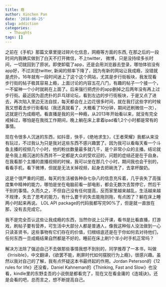 ```yaml
---
title: 瘾
author: Xinchen Pan
date: '2018-06-25'
slug: addiction
categories:
  - Thoughts
tags: []
---
```


之前在《手机》那篇文章里提过碎片化信息，网瘾等方面的东西, 在那之后的一段时间内我确实做到了白天不打开微信，不上twitter， 微博，只是没持续多长时间，一切就回到了原状。即使卸载了app，还是会用浏览器去登录，哪怕体验没有app好，不过浏览twitter, 新闻的频率下降了，因为有新的网站让我成瘾，没错就是虎扑。16年就有一段时间迷上了这个这个网站，尤其是步行街板块，我发现看步行街的帖子极其容易上瘾，上面讨论的内容五花八门，有趣的帖子一个接一个，一不留神一个小时就耗在上面了。后来强行把虎扑的app删掉之后两年没有再上过步行街。最近因为逛虎扑的乒乓球论坛，看到左边的步行街板块，于是又点了进去，再次陷入里边无法自拔，每天都会在上边花很多时间，就在我打这些字的时候我又想着去步行街看帖（我还真就看了，大概看了10分钟，期间还刷微信一次），这就是行为成瘾吧。看直播是我的另一种瘾，从2013年开始看以来，就没有完全戒掉过，哪怕是在我找工作期间，晚上躺在床上拿着ipad看1,2个小时都是常有的事情。

现在令很多人沉迷的东西，如抖音，快手，《绝地求生》，《王者荣耀》我都从来没有玩过，不过我认为只是我对这些东西不感兴趣罢了。因为我可以看每天看一个斗鱼主播的视频几个小时，他的粉丝数量最多就几千，是个非常小众的主播。结论就是令我上瘾沉迷的东西并不一定都是大众的受欢迎的，问题的症结还是在于自身。在我看那个主播的直播视频的时候，我可以坐在那几个小时，期间我也会干别的，看看手机，看下微博，但就是无法关掉视频，起身去把碗洗了，去拿杯酸奶。

这是个很严重的问题，每天的生活被各种杂七杂八的信息充斥着，几乎丧失了高强度集中精神的能力，哪怕是坐在电脑前看一部电影，都会无数次去暂停它，然后干干别的事情。久而久之，不但自己没有任何提高，反而家里越来越乱，生活越来越不规律，失去了思考的能力，有什么要干的失去能拖则拖，有点困了？躺在床上睡两小时起来再说。
LOL API package的代码我都写完90%了，但是就一直放在那，没有去完成它。

我不是完全否认这些让我成瘾的东西，当然你说上公开课，看书是比看直播，打游戏，刷帖子要有营养，可生活中大部分人都是普通人，像我这种俗人没法做到一心只读圣贤书，这些事物有它们存在的价值，归根结底还是在于你如何去对待他们，任何东西一旦成瘾结果自然都是不好的，睡前在床上刷1个半小时手机正常吗？

解决方法除了强迫自己不去做那些事情我想不到别的，同学推荐了一本书，叫做《Irrisible》，中文翻译，《欲罢不能，刷屏时代如何摆脱行为上瘾》，很感兴趣。虽然以我对自己的了解，我有点怀疑这本书最终起的作用。Jordan Peterson的《12 rules for life》还没看，Daniel Kahneman的《Thinking, Fast and Slow》也没看，kindle里的东野圭吾的小说倒是都看完了，现在又在看金庸的《连城诀》。还是会看的吧，总而言之，想不断提高自己。




